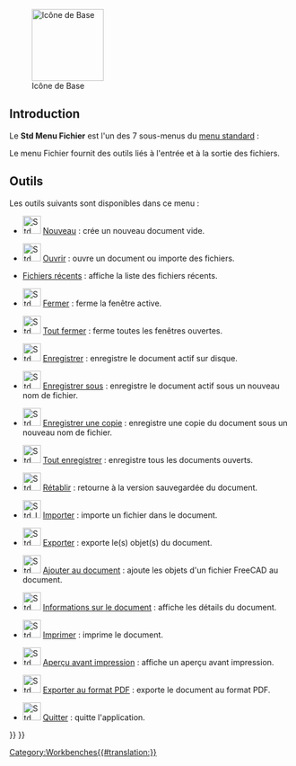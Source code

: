 <languages/>

{{Docnav/fr
|
|[[Std_Edit_Menu/fr|Menu Édition]]
|[[Std_Base|Base]]
|IconL=
|IconR=
|IconC=Freecad.svg
}}

[[Image:Freecad.svg|thumb|128px|Icône de Base]]

{{TOCright}}

<span id="Introduction"></span>
== Introduction ==

Le '''Std Menu Fichier''' est l'un des 7 sous-menus du [[Standard_Menu/fr|menu standard]] :

<!--Veuillez garder les informations ci-dessous synchronisées avec Std_Base, Standard_Menu, Std_File_Menu etc.-->
{{StdMenu
|
[[Std_File_Menu/fr|Fichier]]
&nbsp;&nbsp;&nbsp;
[[Std_Edit_Menu/fr|Édition]]
&nbsp;&nbsp;&nbsp;
[[Std_View_Menu/fr|Affichage]]
&nbsp;&nbsp;&nbsp;
[[Std_Tools_Menu/fr|Outils]]
&nbsp;&nbsp;&nbsp;
[[Std_Macro_Menu/fr|Macro]]
&nbsp;&nbsp;&nbsp;
[[Std_Windows_Menu/fr|Fenêtre]]
&nbsp;&nbsp;&nbsp;
[[Std_Help_Menu/fr|Aide]]
}}

<!-- Veuillez garder les informations ci-dessous synchronisées avec le Menu Standard-->
Le menu Fichier fournit des outils liés à l'entrée et à la sortie des fichiers.

==Outils==
<!-- Informations principalement copiées à partir du texte sToolTipText/sStatusTip voir src-->

Les outils suivants sont disponibles dans ce menu :

* [[File:Std_New.svg|32px]] [[Std_New/fr|Nouveau]] : crée un nouveau document vide.

* [[File:Std_Open.svg|32px]] [[Std_Open/fr|Ouvrir]] : ouvre un document ou importe des fichiers.

* [[Std_RecentFiles/fr|Fichiers récents]] : affiche la liste des fichiers récents.

* [[File:Std_CloseActiveWindow.svg|32px]] [[Std_CloseActiveWindow/fr|Fermer]] : ferme la fenêtre active.

* [[File:Std_CloseAllWindows.svg|32px]] [[Std_CloseAllWindows/fr|Tout fermer]] : ferme toutes les fenêtres ouvertes.

* [[File:Std_Save.svg|32px]] [[Std_Save/fr|Enregistrer]] : enregistre le document actif sur disque.

* [[File:Std_SaveAs.svg|32px]] [[Std_SaveAs/fr|Enregistrer sous]] : enregistre le document actif sous un nouveau nom de fichier.

* [[File:Std_SaveCopy.svg|32px]] [[Std_SaveCopy/fr|Enregistrer une copie]] : enregistre une copie du document sous un nouveau nom de fichier.

* [[File:Std_SaveAll.svg|32px]] [[Std_SaveAll/fr|Tout enregistrer]] : enregistre tous les documents ouverts.

* [[File:Std_Revert.svg|32px]] [[Std_Revert/fr|Rétablir]] : retourne à la version sauvegardée du document.

* [[File:Std_Import.svg|32px]] [[Std_Import/fr|Importer]] : importe un fichier dans le document.

* [[File:Std_Export.svg|32px]] [[Std_Export/fr|Exporter]] : exporte le(s) objet(s) du document.

* [[File:Std_MergeProjects.svg|32px]] [[Std_MergeProject/fr|Ajouter au document]] : ajoute les objets d'un fichier FreeCAD au document.

* [[File:Std_ProjectInfo.svg|32px]] [[Std_ProjectInfo/fr|Informations sur le document]] : affiche les détails du document.

* [[File:Std_Print.svg|32px]] [[Std_Print/fr|Imprimer]] : imprime le document.

* [[File:Std_PrintPreview.svg|32px]] [[Std_PrintPreview/fr|Aperçu avant impression]] : affiche un aperçu avant impression.

* [[File:Std_PrintPdf.svg|32px]] [[Std_PrintPdf/fr|Exporter au format PDF]] : exporte le document au format PDF.

* [[File:Std_Quit.svg|32px]] [[Std_Exit/fr|Quitter]] : quitte l'application.


{{Docnav/fr
|
|[[Std_Edit_Menu/fr|Menu Édition]]
|[[Std_Base|Base]]
|IconL=
|IconR=
|IconC=Freecad.svg
}}

{{Std_Base_navi{{#translation:}}}}
{{Userdocnavi{{#translation:}}}}
[[Category:Workbenches{{#translation:}}]]